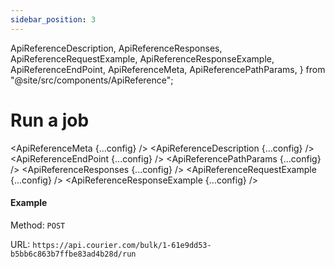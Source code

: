 ```yaml
---
sidebar_position: 3
---
```


  ApiReferenceDescription,
  ApiReferenceResponses,
  ApiReferenceRequestExample,
  ApiReferenceResponseExample,
  ApiReferenceEndPoint,
  ApiReferenceMeta,
  ApiReferencePathParams,
} from "@site/src/components/ApiReference";

# Run a job

<ApiReferenceMeta {...config} />
<ApiReferenceDescription {...config} />
<ApiReferenceEndPoint {...config} />
<ApiReferencePathParams {...config} />
<ApiReferenceResponses {...config} />
<ApiReferenceRequestExample {...config} />
<ApiReferenceResponseExample {...config} />

#### Example

Method: `POST`

URL: `https://api.courier.com/bulk/1-61e9dd53-b5bb6c863b7ffbe83ad4b28d/run`
